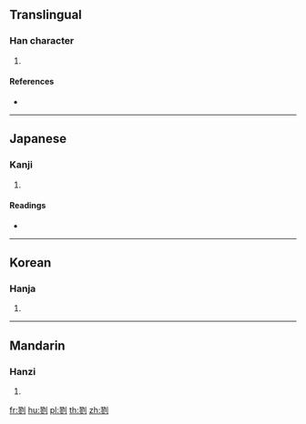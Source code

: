 ==Translingual==

===Han character===
{{Han char|rn=18|rad=刀|as=11|sn=13|four=|canj=SHLN|ids=⿰翏刂}}

# {{defn|Han|sort=刀11}}

====References====
* {{Han ref|kx=0143.210|dkj=02149|dj=0324.070|hdz=10354.150|uh=5279|ud=21113}}

----

==Japanese==

===Kanji===
{{ja-kanji|grade=|rs=刀11}}

# {{defn|lang=ja|sort=刀11}}

====Readings====
* {{ja-readings|on=[[りく]] (riku), [[ろく]] (roku), [[きょう]] (kyō), [[く]] (ku)|kun=[[けずる]] (kezuru)}}

----

==Korean==

===Hanja===
{{ko-hanja|hangeul=륙|rv=ryuk|mr=ryuk|y=lyuk}}

# {{defn|lang=ko|sort=刀11}}

----

==Mandarin==

===Hanzi===
{{cmn-hanzi|pin=[[lù]] ([[lu4]]), [[chāo]] ([[chao1]])|wg=lu<sup>4</sup>, ch'ao<sup>1</sup>}}

# {{defn|lang=cmn|sort=刀11}}

[[fr:剹]]
[[hu:剹]]
[[pl:剹]]
[[th:剹]]
[[zh:剹]]